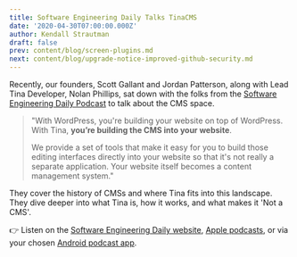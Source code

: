 ```yaml
---
title: Software Engineering Daily Talks TinaCMS
date: '2020-04-30T07:00:00.000Z'
author: Kendall Strautman
draft: false
prev: content/blog/screen-plugins.md
next: content/blog/upgrade-notice-improved-github-security.md
---
```


Recently, our founders, Scott Gallant and Jordan Patterson, along with Lead Tina Developer, Nolan Phillips, sat down with the folks from the [Software Engineering Daily Podcast](https://softwareengineeringdaily.com/) to talk about the CMS space.

> "With WordPress, you're building your website on top of WordPress. With Tina, **you’re building the CMS into your website**.
>
> We provide a set of tools that make it easy for you to build those editing interfaces directly into your website so that it's not really a separate application. Your website itself becomes a content management system."

They cover the history of CMSs and where Tina fits into this landscape. They dive deeper into what Tina is, how it works, and what makes it 'Not a CMS'.

👉 Listen on the [Software Engineering Daily website](https://softwareengineeringdaily.com/2020/04/30/jamstack-content-management-with-scott-gallant-jordan-patterson-and-nolan-phillips/), [Apple podcasts](https://podcasts.apple.com/us/podcast/software-engineering-daily/id1019576853?ls=1&mt=2#episodeGuid=http%3A%2F%2Fsoftwareengineeringdaily.com%2F%3Fp%3D9257), or via your chosen [Android podcast app](https://subscribeonandroid.com/softwareengineeringdaily.com/feed/podcast/).
